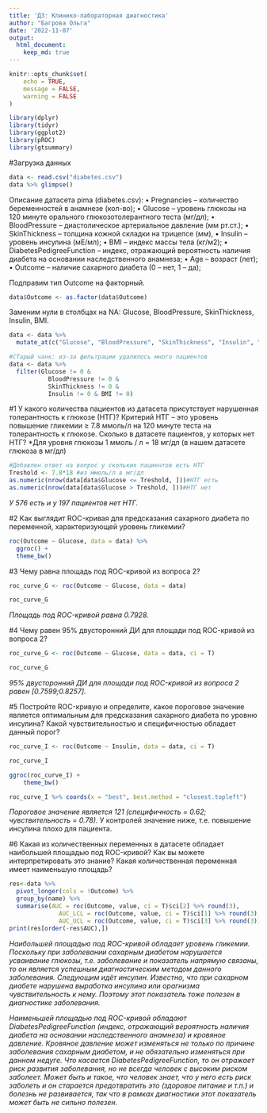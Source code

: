 ```yaml
---
title: 'ДЗ: Клинико-лабораторная диагностика'
author: "Багрова Ольга"
date: '2022-11-07'
output:
  html_document:
    keep_md: true
---
```


```r
knitr::opts_chunk$set(
	echo = TRUE,
	message = FALSE,
	warning = FALSE
)
```

```r
library(dplyr)
library(tidyr)
library(ggplot2)
library(pROC)
library(gtsummary)
```



#Загрузка данных
```r
data <- read.csv("diabetes.csv")
data %>% glimpse()
```
Описание датасета pima (diabetes.csv):
• Pregnancies – количество беременностей в анамнезе (кол-во);
• Glucose – уровень глюкозы на 120 минуте орального глюкозотолерантного теста (мг/дл);
• BloodPressure – диастолическое артериальное давление (мм рт.ст.);
• SkinThickness – толщина кожной складки на трицепсе (мм),
• Insulin – уровень инсулина (мЕ/мл);
• BMI – индекс массы тела (кг/м2);
• DiabetesPedigreeFunction – индекс, отражающий вероятность наличия диабета на основании наследственного анамнеза;
• Age – возраст (лет);
• Outcome – наличие сахарного диабета (0 – нет, 1 – да);

Подправим тип Outcome на факторный.
```r
data$Outcome <- as.factor(data$Outcome)
```


Заменим нули в столбцах на NA: Glucose, BloodPressure, SkinThickness, Insulin, BMI.

```r
data <- data %>%
  mutate_at(c("Glucose", "BloodPressure", "SkinThickness", "Insulin", "BMI"), ~na_if(., 0))
```


```r
#СТарый чанк: из-за фильтрации удалилось много пациентов
data <- data %>%
  filter(Glucose != 0 &
           BloodPressure != 0 &
           SkinThickness != 0 & 
           Insulin != 0 & BMI != 0)
```

#1
У какого количества пациентов из датасета присутствует нарушенная толерантность к глюкозе (НТГ)? Критерий НТГ – это уровень повышение гликемии ≥ 7.8 ммоль/л на 120 минуте теста на толерантность к глюкозе. Сколько в датасете пациентов, у которых нет НТГ?
*Для уровня глюкозы 1 ммоль / л = 18 мг/дл (в нашем датасете глюкоза в мг/дл)

```r
#Добавлен ответ на вопрос у скольких пациентов есть НТГ
Treshold <- 7.8*18 #из ммоль/л в мг/дл
as.numeric(nrow(data[data$Glucose <= Treshold, ]))#НТГ есть
as.numeric(nrow(data[data$Glucose > Treshold, ]))#НТГ нет
```
*У 576 есть и у 197 пациентов нет НТГ.*

#2
Как выглядит ROC-кривая для предсказания сахарного диабета по переменной, характеризующей уровень гликемии?

```r
roc(Outcome ~ Glucose, data = data) %>%
  ggroc() +
  theme_bw()
```

#3
Чему равна площадь под ROC-кривой из вопроса 2?
```r
roc_curve_G <- roc(Outcome ~ Glucose, data = data)

roc_curve_G
```
*Площадь под ROC-кривой равна 0.7928.*

#4
Чему равен 95% двусторонний ДИ для площади под ROC-кривой из вопроса 2?

```r
roc_curve_G <- roc(Outcome ~ Glucose, data = data, ci = T)

roc_curve_G
```
*95% двусторонний ДИ для площади под ROC-кривой из вопроса 2 равен [0.7599;0.8257].*

#5
Постройте ROC-кривую и определите, какое пороговое значение является оптимальным для предсказания сахарного диабета по уровню инсулина? Какой чувствительностью и специфичностью обладает данный порог?
```r
roc_curve_I <- roc(Outcome ~ Insulin, data = data, ci = T)

roc_curve_I

ggroc(roc_curve_I) + 
    theme_bw()

roc_curve_I %>% coords(x = "best", best.method = "closest.topleft")

```
*Пороговое значение является 121 (специфичность = 0.62; чувствительность = 0.78).* 
У контролей значение ниже, т.е. повышение инсулина плохо для пациента.

#6
Какая из количественных переменных в датасете обладает наибольшей площадью под ROC-кривой? Как вы можете интерпретировать это знание? Какая количественная переменная имеет наименьшую площадь?

```r
res<-data %>%
  pivot_longer(cols = !Outcome) %>%
  group_by(name) %>%
  summarise(AUC = roc(Outcome, value, ci = T)$ci[2] %>% round(3),
              AUC_LCL = roc(Outcome, value, ci = T)$ci[1] %>% round(3),
              AUC_UCL = roc(Outcome, value, ci = T)$ci[3] %>% round(3))
print(res[order(-res$AUC),])
```
*Наибольшей площадью под ROC-кривой обладает уровень гликемии. Поскольку при заболевании сахарным диабетом нарушается усваивание глюкозы, т.е. заболевание и показатель напрямую связаны, то он является успешным диагностическим методом данного заболевания.*
*Следующим идёт инсулин. Известно, что при сахарном диабете нарушена выработка инсулина или орагнизма чувствительность к нему. Поэтому этот показатель тоже полезен в диагностике заболевания.*

*Наименьшей площадью под ROC-кривой обладают DiabetesPedigreeFunction (индекс, отражающий вероятность наличия диабета на основании наследственного анамнеза) и кровяное давление. Кровяное давление может изменяться не только по причине заболевания сахарным диабетом, и не обязательно изменяться при данном недуге. Что касается DiabetesPedigreeFunction, то он отражает риск развития заболевания, но не всегда человек с высоким риском заболеет. Может быть и такое, что человек знает, что у него есть риск заболеть и он старается предотвратить это (здоровое питание и т.п.) и болезнь не развивается, так что в рамках диагностики этот показатель может быть не сильно полезен.*
